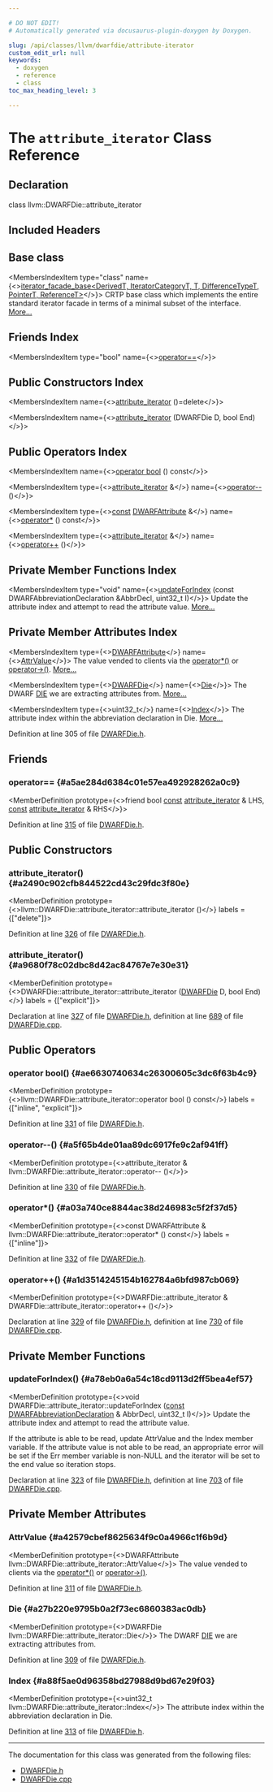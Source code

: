 ```yaml
---

# DO NOT EDIT!
# Automatically generated via docusaurus-plugin-doxygen by Doxygen.

slug: /api/classes/llvm/dwarfdie/attribute-iterator
custom_edit_url: null
keywords:
  - doxygen
  - reference
  - class
toc_max_heading_level: 3

---
```





# The `attribute_iterator` Class Reference

<DoxygenPage pluginConfig={pluginConfig}>



## Declaration

<CodeBlock>class llvm::DWARFDie::attribute_iterator</CodeBlock>

## Included Headers

<IncludesList>
<IncludesListItem
  filePath="llvm/DebugInfo/DWARF/DWARFDie.h"
  permalink="/docs/api/files/include/include/llvm/include/llvm/debuginfo/include/llvm/debuginfo/dwarf/dwarfdie-h"
  isLocal="true" />
</IncludesList>

## Base class

<MembersIndex>

<MembersIndexItem
  type="class"
  name={<><a href="/docs/api/classes/llvm/iterator-facade-base">iterator&#95;facade&#95;base&lt;DerivedT, IteratorCategoryT, T, DifferenceTypeT, PointerT, ReferenceT&gt;</a></>}>
CRTP base class which implements the entire standard iterator facade in terms of a minimal subset of the interface. <a href="/docs/api/classes/llvm/iterator-facade-base/#details">More...</a>
</MembersIndexItem>

</MembersIndex>

## Friends Index

<MembersIndex>

<MembersIndexItem
  type="bool"
  name={<><a href="#a5ae284d6384c01e57ea492928262a0c9">operator==</a></>}>
</MembersIndexItem>

</MembersIndex>

## Public Constructors Index

<MembersIndex>

<MembersIndexItem
  name={<><a href="#a2490c902cfb844522cd43c29fdc3f80e">attribute&#95;iterator</a> ()=delete</>}>
</MembersIndexItem>

<MembersIndexItem
  name={<><a href="#a9680f78c02dbc8d42ac84767e7e30e31">attribute&#95;iterator</a> (DWARFDie D, bool End)</>}>
</MembersIndexItem>

</MembersIndex>

## Public Operators Index

<MembersIndex>

<MembersIndexItem
  name={<><a href="#ae6630740634c26300605c3dc6f63b4c9">operator bool</a> () const</>}>
</MembersIndexItem>

<MembersIndexItem
  type={<><a href="/docs/api/classes/llvm/dwarfdie/attribute-iterator">attribute&#95;iterator</a> &amp;</>}
  name={<><a href="#a5f65b4de01aa89dc6917fe9c2af941ff">operator--</a> ()</>}>
</MembersIndexItem>

<MembersIndexItem
  type={<><a href="/docs/api/files/lib/lib/target/lib/target/aarch64/aarch64promoteconstant-cpp/#a90f8350fecae261c25be85d38b451bff">const</a> <a href="/docs/api/structs/llvm/dwarfattribute">DWARFAttribute</a> &amp;</>}
  name={<><a href="#a03a740ce8844ac38d246983c5f2f37d5">operator&#42;</a> () const</>}>
</MembersIndexItem>

<MembersIndexItem
  type={<><a href="/docs/api/classes/llvm/dwarfdie/attribute-iterator">attribute&#95;iterator</a> &amp;</>}
  name={<><a href="#a1d3514245154b162784a6bfd987cb069">operator++</a> ()</>}>
</MembersIndexItem>

</MembersIndex>

## Private Member Functions Index

<MembersIndex>

<MembersIndexItem
  type="void"
  name={<><a href="#a78eb0a6a54c18cd9113d2ff5bea4ef57">updateForIndex</a> (const DWARFAbbreviationDeclaration &amp;AbbrDecl, uint32&#95;t I)</>}>
Update the attribute index and attempt to read the attribute value. <a href="#a78eb0a6a54c18cd9113d2ff5bea4ef57">More...</a>
</MembersIndexItem>

</MembersIndex>

## Private Member Attributes Index

<MembersIndex>

<MembersIndexItem
  type={<><a href="/docs/api/structs/llvm/dwarfattribute">DWARFAttribute</a></>}
  name={<><a href="#a42579cbef8625634f9c0a4966c1f6b9d">AttrValue</a></>}>
The value vended to clients via the <a href="#a03a740ce8844ac38d246983c5f2f37d5">operator&#42;()</a> or <a href="/docs/api/classes/llvm/iterator-facade-base/#a01eb14835f6bcb17f051721a0ebb80fc">operator-&gt;()</a>. <a href="#a42579cbef8625634f9c0a4966c1f6b9d">More...</a>
</MembersIndexItem>

<MembersIndexItem
  type={<><a href="/docs/api/classes/llvm/dwarfdie">DWARFDie</a></>}
  name={<><a href="#a27b220e9795b0a2f73ec6860383ac0db">Die</a></>}>
The DWARF <a href="/docs/api/classes/llvm/die">DIE</a> we are extracting attributes from. <a href="#a27b220e9795b0a2f73ec6860383ac0db">More...</a>
</MembersIndexItem>

<MembersIndexItem
  type={<>uint32&#95;t</>}
  name={<><a href="#a88f5ae0d96358bd27988d9bd67e29f03">Index</a></>}>
The attribute index within the abbreviation declaration in Die. <a href="#a88f5ae0d96358bd27988d9bd67e29f03">More...</a>
</MembersIndexItem>

</MembersIndex>


Definition at line 305 of file <a href="/docs/api/files/include/include/llvm/include/llvm/debuginfo/include/llvm/debuginfo/dwarf/dwarfdie-h">DWARFDie.h</a>.

<SectionDefinition>

## Friends

### operator== {#a5ae284d6384c01e57ea492928262a0c9}

<MemberDefinition
  prototype={<>friend bool <a href="/docs/api/files/lib/lib/target/lib/target/aarch64/aarch64promoteconstant-cpp/#a90f8350fecae261c25be85d38b451bff">const</a> <a href="/docs/api/classes/llvm/dwarfdie/attribute-iterator">attribute&#95;iterator</a> &amp; LHS, <a href="/docs/api/files/lib/lib/target/lib/target/aarch64/aarch64promoteconstant-cpp/#a90f8350fecae261c25be85d38b451bff">const</a> <a href="/docs/api/classes/llvm/dwarfdie/attribute-iterator">attribute&#95;iterator</a> &amp; RHS</>}>

Definition at line <a href="/docs/api/files/include/include/llvm/include/llvm/debuginfo/include/llvm/debuginfo/dwarf/dwarfdie-h/#l00315">315</a> of file <a href="/docs/api/files/include/include/llvm/include/llvm/debuginfo/include/llvm/debuginfo/dwarf/dwarfdie-h">DWARFDie.h</a>.
</MemberDefinition>

</SectionDefinition>

<SectionDefinition>

## Public Constructors

### attribute&#95;iterator() {#a2490c902cfb844522cd43c29fdc3f80e}

<MemberDefinition
  prototype={<>llvm::DWARFDie::attribute&#95;iterator::attribute&#95;iterator ()</>}
  labels = {["delete"]}>

Definition at line <a href="/docs/api/files/include/include/llvm/include/llvm/debuginfo/include/llvm/debuginfo/dwarf/dwarfdie-h/#l00326">326</a> of file <a href="/docs/api/files/include/include/llvm/include/llvm/debuginfo/include/llvm/debuginfo/dwarf/dwarfdie-h">DWARFDie.h</a>.
</MemberDefinition>

### attribute&#95;iterator() {#a9680f78c02dbc8d42ac84767e7e30e31}

<MemberDefinition
  prototype={<>DWARFDie::attribute&#95;iterator::attribute&#95;iterator (<a href="/docs/api/classes/llvm/dwarfdie">DWARFDie</a> D, bool End)</>}
  labels = {["explicit"]}>

Declaration at line <a href="/docs/api/files/include/include/llvm/include/llvm/debuginfo/include/llvm/debuginfo/dwarf/dwarfdie-h/#l00327">327</a> of file <a href="/docs/api/files/include/include/llvm/include/llvm/debuginfo/include/llvm/debuginfo/dwarf/dwarfdie-h">DWARFDie.h</a>, definition at line <a href="/docs/api/files/lib/lib/debuginfo/lib/debuginfo/dwarf/dwarfdie-cpp/#l00689">689</a> of file <a href="/docs/api/files/lib/lib/debuginfo/lib/debuginfo/dwarf/dwarfdie-cpp">DWARFDie.cpp</a>.
</MemberDefinition>

</SectionDefinition>

<SectionDefinition>

## Public Operators

### operator bool() {#ae6630740634c26300605c3dc6f63b4c9}

<MemberDefinition
  prototype={<>llvm::DWARFDie::attribute&#95;iterator::operator bool () const</>}
  labels = {["inline", "explicit"]}>

Definition at line <a href="/docs/api/files/include/include/llvm/include/llvm/debuginfo/include/llvm/debuginfo/dwarf/dwarfdie-h/#l00331">331</a> of file <a href="/docs/api/files/include/include/llvm/include/llvm/debuginfo/include/llvm/debuginfo/dwarf/dwarfdie-h">DWARFDie.h</a>.
</MemberDefinition>

### operator--() {#a5f65b4de01aa89dc6917fe9c2af941ff}

<MemberDefinition
  prototype={<>attribute&#95;iterator &amp; llvm::DWARFDie::attribute&#95;iterator::operator-- ()</>}>

Definition at line <a href="/docs/api/files/include/include/llvm/include/llvm/debuginfo/include/llvm/debuginfo/dwarf/dwarfdie-h/#l00330">330</a> of file <a href="/docs/api/files/include/include/llvm/include/llvm/debuginfo/include/llvm/debuginfo/dwarf/dwarfdie-h">DWARFDie.h</a>.
</MemberDefinition>

### operator&#42;() {#a03a740ce8844ac38d246983c5f2f37d5}

<MemberDefinition
  prototype={<>const DWARFAttribute &amp; llvm::DWARFDie::attribute&#95;iterator::operator&#42; () const</>}
  labels = {["inline"]}>

Definition at line <a href="/docs/api/files/include/include/llvm/include/llvm/debuginfo/include/llvm/debuginfo/dwarf/dwarfdie-h/#l00332">332</a> of file <a href="/docs/api/files/include/include/llvm/include/llvm/debuginfo/include/llvm/debuginfo/dwarf/dwarfdie-h">DWARFDie.h</a>.
</MemberDefinition>

### operator++() {#a1d3514245154b162784a6bfd987cb069}

<MemberDefinition
  prototype={<>DWARFDie::attribute&#95;iterator &amp; DWARFDie::attribute&#95;iterator::operator++ ()</>}>

Declaration at line <a href="/docs/api/files/include/include/llvm/include/llvm/debuginfo/include/llvm/debuginfo/dwarf/dwarfdie-h/#l00329">329</a> of file <a href="/docs/api/files/include/include/llvm/include/llvm/debuginfo/include/llvm/debuginfo/dwarf/dwarfdie-h">DWARFDie.h</a>, definition at line <a href="/docs/api/files/lib/lib/debuginfo/lib/debuginfo/dwarf/dwarfdie-cpp/#l00730">730</a> of file <a href="/docs/api/files/lib/lib/debuginfo/lib/debuginfo/dwarf/dwarfdie-cpp">DWARFDie.cpp</a>.
</MemberDefinition>

</SectionDefinition>

<SectionDefinition>

## Private Member Functions

### updateForIndex() {#a78eb0a6a54c18cd9113d2ff5bea4ef57}

<MemberDefinition
  prototype={<>void DWARFDie::attribute&#95;iterator::updateForIndex (<a href="/docs/api/files/lib/lib/target/lib/target/aarch64/aarch64promoteconstant-cpp/#a90f8350fecae261c25be85d38b451bff">const</a> <a href="/docs/api/classes/llvm/dwarfabbreviationdeclaration">DWARFAbbreviationDeclaration</a> &amp; AbbrDecl, uint32&#95;t I)</>}>
Update the attribute index and attempt to read the attribute value.

If the attribute is able to be read, update AttrValue and the Index member variable. If the attribute value is not able to be read, an appropriate error will be set if the Err member variable is non-NULL and the iterator will be set to the end value so iteration stops.

Declaration at line <a href="/docs/api/files/include/include/llvm/include/llvm/debuginfo/include/llvm/debuginfo/dwarf/dwarfdie-h/#l00323">323</a> of file <a href="/docs/api/files/include/include/llvm/include/llvm/debuginfo/include/llvm/debuginfo/dwarf/dwarfdie-h">DWARFDie.h</a>, definition at line <a href="/docs/api/files/lib/lib/debuginfo/lib/debuginfo/dwarf/dwarfdie-cpp/#l00703">703</a> of file <a href="/docs/api/files/lib/lib/debuginfo/lib/debuginfo/dwarf/dwarfdie-cpp">DWARFDie.cpp</a>.
</MemberDefinition>

</SectionDefinition>

<SectionDefinition>

## Private Member Attributes

### AttrValue {#a42579cbef8625634f9c0a4966c1f6b9d}

<MemberDefinition
  prototype={<>DWARFAttribute llvm::DWARFDie::attribute&#95;iterator::AttrValue</>}>
The value vended to clients via the <a href="#a03a740ce8844ac38d246983c5f2f37d5">operator&#42;()</a> or <a href="/docs/api/classes/llvm/iterator-facade-base/#a01eb14835f6bcb17f051721a0ebb80fc">operator-&gt;()</a>.

Definition at line <a href="/docs/api/files/include/include/llvm/include/llvm/debuginfo/include/llvm/debuginfo/dwarf/dwarfdie-h/#l00311">311</a> of file <a href="/docs/api/files/include/include/llvm/include/llvm/debuginfo/include/llvm/debuginfo/dwarf/dwarfdie-h">DWARFDie.h</a>.
</MemberDefinition>

### Die {#a27b220e9795b0a2f73ec6860383ac0db}

<MemberDefinition
  prototype={<>DWARFDie llvm::DWARFDie::attribute&#95;iterator::Die</>}>
The DWARF <a href="/docs/api/classes/llvm/die">DIE</a> we are extracting attributes from.

Definition at line <a href="/docs/api/files/include/include/llvm/include/llvm/debuginfo/include/llvm/debuginfo/dwarf/dwarfdie-h/#l00309">309</a> of file <a href="/docs/api/files/include/include/llvm/include/llvm/debuginfo/include/llvm/debuginfo/dwarf/dwarfdie-h">DWARFDie.h</a>.
</MemberDefinition>

### Index {#a88f5ae0d96358bd27988d9bd67e29f03}

<MemberDefinition
  prototype={<>uint32&#95;t llvm::DWARFDie::attribute&#95;iterator::Index</>}>
The attribute index within the abbreviation declaration in Die.

Definition at line <a href="/docs/api/files/include/include/llvm/include/llvm/debuginfo/include/llvm/debuginfo/dwarf/dwarfdie-h/#l00313">313</a> of file <a href="/docs/api/files/include/include/llvm/include/llvm/debuginfo/include/llvm/debuginfo/dwarf/dwarfdie-h">DWARFDie.h</a>.
</MemberDefinition>

</SectionDefinition>

<hr/>

The documentation for this class was generated from the following files:

<ul>
<li><a href="/docs/api/files/include/include/llvm/include/llvm/debuginfo/include/llvm/debuginfo/dwarf/dwarfdie-h">DWARFDie.h</a></li>
<li><a href="/docs/api/files/lib/lib/debuginfo/lib/debuginfo/dwarf/dwarfdie-cpp">DWARFDie.cpp</a></li>
</ul>

</DoxygenPage>
